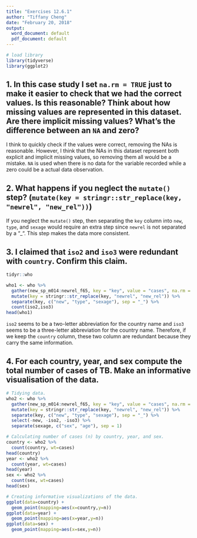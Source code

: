 ```yaml
---
title: "Exercises 12.6.1"
author: "Tiffany Cheng"
date: "February 20, 2018"
output:
  word_document: default
  pdf_document: default
---
```


```r
# load library
library(tidyverse)
library(ggplot2)
```

## 1. In this case study I set `na.rm = TRUE` just to make it easier to check that we had the correct values. Is this reasonable? Think about how missing values are represented in this dataset. Are there implicit missing values? What’s the difference between an `NA` and zero?

I think to quickly check if the values were correct, removing the NAs is reasonable. However, I think that the NAs in this dataset represent both explicit and implicit missing values, so removing them all would be a mistake. `NA` is used when there is no data for the variable recorded while a zero could be a actual data observation.

## 2. What happens if you neglect the `mutate()` step? (`mutate(key = stringr::str_replace(key, "newrel", "new_rel"))`)

If you neglect the `mutate()` step, then separating the `key` column into `new`, `type`, and `sexage` would require an extra step since `newrel` is not separated by a "_". This step makes the data more consistent.

## 3. I claimed that `iso2` and `iso3` were redundant with `country`. Confirm this claim.
```r
tidyr::who
```
```r
who1 <- who %>% 
  gather(new_sp_m014:newrel_f65, key = "key", value = "cases", na.rm = TRUE) %>%
  mutate(key = stringr::str_replace(key, "newrel", "new_rel")) %>%
  separate(key, c("new", "type", "sexage"), sep = "_") %>%
  count(iso2,iso3)
head(who1)
```
`iso2` seems to be a two-letter abbreviation for the country name and `iso3` seems to be a three-letter abbreviation for the country name. Therefore, if we keep the `country` column, these two column are redundant because they carry the same information.

## 4. For each country, year, and sex compute the total number of cases of TB. Make an informative visualisation of the data.
```r
# Tidying data.
who2 <- who %>% 
  gather(new_sp_m014:newrel_f65, key = "key", value = "cases", na.rm = TRUE) %>%
  mutate(key = stringr::str_replace(key, "newrel", "new_rel")) %>%
  separate(key, c("new", "type", "sexage"), sep = "_") %>%
  select(-new, -iso2, -iso3) %>%
  separate(sexage, c("sex", "age"), sep = 1)

# Calculating number of cases (n) by country, year, and sex.
country <- who2 %>%
  count(country, wt=cases)
head(country)
year <- who2 %>%
  count(year, wt=cases)
head(year)
sex <- who2 %>%
  count(sex, wt=cases)
head(sex)

# Creating informative visualizations of the data.
ggplot(data=country) +
  geom_point(mapping=aes(x=country,y=n))
ggplot(data=year) +
  geom_point(mapping=aes(x=year,y=n))
ggplot(data=sex) +
  geom_point(mapping=aes(x=sex,y=n))
```

